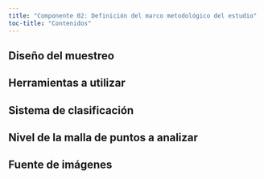 ```yaml
---
title: "Componente 02: Definición del marco metodológico del estudio"
toc-title: "Contenidos"
---
```


## Diseño del muestreo

## Herramientas a utilizar

## Sistema de clasificación

## Nivel de la malla de puntos a analizar

## Fuente de imágenes